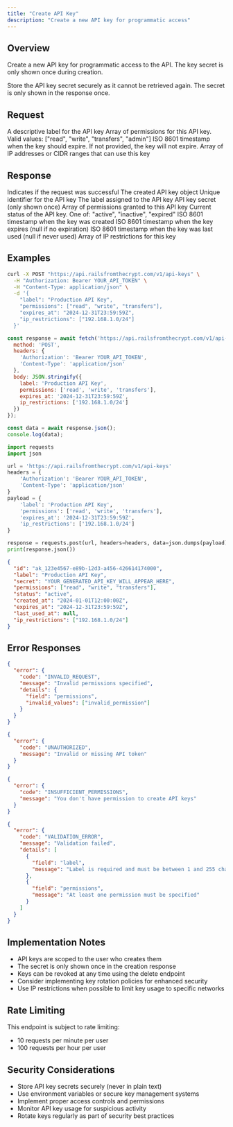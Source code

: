 ```yaml
---
title: "Create API Key"
description: "Create a new API key for programmatic access"
---
```


## Overview

Create a new API key for programmatic access to the API. The key secret is only shown once during creation.

<Warning>
Store the API key secret securely as it cannot be retrieved again. The secret is only shown in the response once.
</Warning>

## Request

<ParamField path="label" type="string" required>
  A descriptive label for the API key
</ParamField>

<ParamField path="permissions" type="array" required>
  Array of permissions for this API key. Valid values: ["read", "write", "transfers", "admin"]
</ParamField>

<ParamField path="expires_at" type="string">
  ISO 8601 timestamp when the key should expire. If not provided, the key will not expire.
</ParamField>

<ParamField path="ip_restrictions" type="array">
  Array of IP addresses or CIDR ranges that can use this key
</ParamField>

## Response

<ResponseField name="success" type="boolean">
  Indicates if the request was successful
</ResponseField>

<ResponseField name="data" type="object">
  The created API key object
</ResponseField>

<ResponseField name="data.id" type="string">
  Unique identifier for the API key
</ResponseField>

<ResponseField name="data.label" type="string">
  The label assigned to the API key
</ResponseField>

<ResponseField name="data.secret" type="string">
  API key secret (only shown once)
</ResponseField>

<ResponseField name="data.permissions" type="array">
  Array of permissions granted to this API key
</ResponseField>

<ResponseField name="data.status" type="string">
  Current status of the API key. One of: "active", "inactive", "expired"
</ResponseField>

<ResponseField name="data.created_at" type="string">
  ISO 8601 timestamp when the key was created
</ResponseField>

<ResponseField name="data.expires_at" type="string">
  ISO 8601 timestamp when the key expires (null if no expiration)
</ResponseField>

<ResponseField name="data.last_used_at" type="string">
  ISO 8601 timestamp when the key was last used (null if never used)
</ResponseField>

<ResponseField name="data.ip_restrictions" type="array">
  Array of IP restrictions for this key
</ResponseField>

## Examples

<CodeGroup>

```bash cURL
curl -X POST "https://api.railsfromthecrypt.com/v1/api-keys" \
  -H "Authorization: Bearer YOUR_API_TOKEN" \
  -H "Content-Type: application/json" \
  -d '{
    "label": "Production API Key",
    "permissions": ["read", "write", "transfers"],
    "expires_at": "2024-12-31T23:59:59Z",
    "ip_restrictions": ["192.168.1.0/24"]
  }'
```

```javascript JavaScript
const response = await fetch('https://api.railsfromthecrypt.com/v1/api-keys', {
  method: 'POST',
  headers: {
    'Authorization': 'Bearer YOUR_API_TOKEN',
    'Content-Type': 'application/json'
  },
  body: JSON.stringify({
    label: 'Production API Key',
    permissions: ['read', 'write', 'transfers'],
    expires_at: '2024-12-31T23:59:59Z',
    ip_restrictions: ['192.168.1.0/24']
  })
});

const data = await response.json();
console.log(data);
```

```python Python
import requests
import json

url = 'https://api.railsfromthecrypt.com/v1/api-keys'
headers = {
    'Authorization': 'Bearer YOUR_API_TOKEN',
    'Content-Type': 'application/json'
}
payload = {
    'label': 'Production API Key',
    'permissions': ['read', 'write', 'transfers'],
    'expires_at': '2024-12-31T23:59:59Z',
    'ip_restrictions': ['192.168.1.0/24']
}

response = requests.post(url, headers=headers, data=json.dumps(payload))
print(response.json())
```

</CodeGroup>

```json Success Response
{
  "id": "ak_123e4567-e89b-12d3-a456-426614174000",
  "label": "Production API Key",
  "secret": "YOUR_GENERATED_API_KEY_WILL_APPEAR_HERE",
  "permissions": ["read", "write", "transfers"],
  "status": "active",
  "created_at": "2024-01-01T12:00:00Z",
  "expires_at": "2024-12-31T23:59:59Z",
  "last_used_at": null,
  "ip_restrictions": ["192.168.1.0/24"]
}
```

## Error Responses

<CodeGroup>

```json 400 Bad Request
{
  "error": {
    "code": "INVALID_REQUEST",
    "message": "Invalid permissions specified",
    "details": {
      "field": "permissions",
      "invalid_values": ["invalid_permission"]
    }
  }
}
```

```json 401 Unauthorized
{
  "error": {
    "code": "UNAUTHORIZED",
    "message": "Invalid or missing API token"
  }
}
```

```json 403 Forbidden
{
  "error": {
    "code": "INSUFFICIENT_PERMISSIONS",
    "message": "You don't have permission to create API keys"
  }
}
```

```json 422 Validation Error
{
  "error": {
    "code": "VALIDATION_ERROR",
    "message": "Validation failed",
    "details": [
      {
        "field": "label",
        "message": "Label is required and must be between 1 and 255 characters"
      },
      {
        "field": "permissions",
        "message": "At least one permission must be specified"
      }
    ]
  }
}
```

</CodeGroup>

## Implementation Notes

- API keys are scoped to the user who creates them
- The secret is only shown once in the creation response
- Keys can be revoked at any time using the delete endpoint
- Consider implementing key rotation policies for enhanced security
- Use IP restrictions when possible to limit key usage to specific networks

## Rate Limiting

This endpoint is subject to rate limiting:
- 10 requests per minute per user
- 100 requests per hour per user

## Security Considerations

- Store API key secrets securely (never in plain text)
- Use environment variables or secure key management systems
- Implement proper access controls and permissions
- Monitor API key usage for suspicious activity
- Rotate keys regularly as part of security best practices
